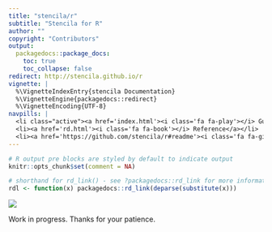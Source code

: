 ```yaml
---
title: "stencila/r"
subtitle: "Stencila for R"
author: ""
copyright: "Contributors"
output:
  packagedocs::package_docs:
    toc: true
    toc_collapse: false
redirect: http://stencila.github.io/r
vignette: |
  %\VignetteIndexEntry{stencila Documentation}
  %\VignetteEngine{packagedocs::redirect}
  %\VignetteEncoding{UTF-8}
navpills: |
  <li class="active"><a href='index.html'><i class='fa fa-play'></i> Guide</a></li>
  <li><a href='rd.html'><i class='fa fa-book'></i> Reference</a></li>
  <li><a href='https://github.com/stencila/r#readme'><i class='fa fa-github'></i> Repo</a></li>
---
```


```r
# R output pre blocks are styled by default to indicate output
knitr::opts_chunk$set(comment = NA)

# shorthand for rd_link() - see ?packagedocs::rd_link for more information
rdl <- function(x) packagedocs::rd_link(deparse(substitute(x)))
```

![](http://blog.stenci.la/wip.png) 

Work in progress. Thanks for your patience.

